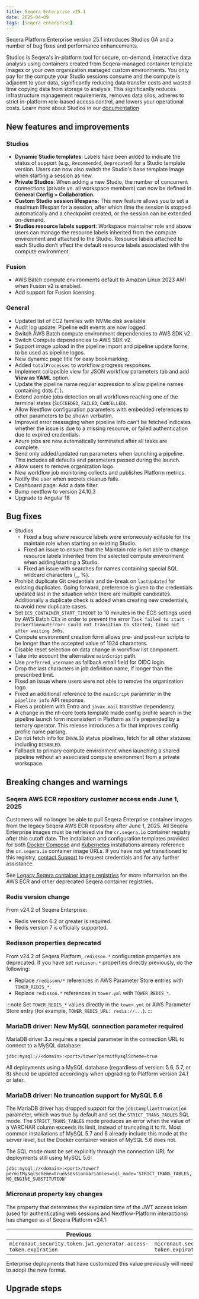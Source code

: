 ```yaml
---
title: Seqera Enterprise v25.1
date: 2025-04-09
tags: [seqera enterprise]
---
```


Seqera Platform Enterprise version 25.1 introduces Studios GA and a number of bug fixes and performance enhancements.

Studios is Seqera's in-platform tool for secure, on-demand, interactive data analysis using containers created from Seqera-managed container template images or  your own organization managed custom environments. You only pay for the compute your Studio sessions consume and the compute is adjacent to your data, significantly reducing data transfer costs and wasted time copying data from storage to analysis. This significantly reduces infrastructure management requirements, removes data silos, adheres to strict in-platform role-based access control, and lowers your operational costs. Learn more about Studios in our [documentation](../../platform/latest/studios/index.mdx)
## New features and improvements

### Studios

- **Dynamic Studio templates**: Labels have been added to indicate the status of support (e.g., `Recommended`, `Deprecated`) for a Studio template version. Users can now also switch the Studio's base template image when starting a session as new.
- **Private Studios**: When adding a new Studio, the number of concurrent connections (private vs. all workspace members) can now be defined in **General Config > Collaboration**.
- **Custom Studio session lifespans**: This new feature allows you to set a maximum lifespan for a session, after which time the session is stopped automatically and a checkpoint created, or the session can be extended on-demand.
- **Studios resource labels support**: Workspace maintainer role and above users can manage the resource labels inherited from the compute environment and attached to the Studio. Resource labels attached to each Studio don’t affect the default resource labels associated with the compute environment.

### Fusion

- AWS Batch compute environments default to Amazon Linux 2023 AMI when Fusion v2 is enabled.
- Add support for Fusion licensing.

### General

- Updated list of EC2 families with NVMe disk available 
- Audit log update: Pipeline edit events are now logged.
- Switch AWS Batch compute environment dependencies to AWS SDK v2.
- Switch Compute dependencies to AWS SDK v2.
- Support image upload in the pipeline import and pipeline update forms, to be used as pipeline logos.
- New dynamic page title for easy bookmarking.
- Added `totalProcesses` to workflow progress responses.
- Implement collapsible view for JSON workflow parameters tab and add **View as YAML** option.
- Update the pipeline name regular expression to allow pipeline names containing dots ('.').
- Extend zombie jobs detection on all workflows reaching one of the terminal states (`SUCCEEDED`, `FAILED`, `CANCELLED`).
- Allow Nextflow configuration parameters with embedded references to other parameters to be shown verbatim.
- Improved error messaging when pipeline info can't be fetched indicates whether the issue is due to a missing resource, or failed authentication due to expired credentials.
- Azure jobs are now automatically terminated after all tasks are complete.
- Send only added/updated run parameters when launching a pipeline. This includes all defaults and parameters passed during the launch.
- Allow users to remove organization logo.
- New workflow job monitoring collects and publishes Platform metrics.
- Notify the user when secrets cleanup fails.
- Dashboard page: Add a date filter. 
- Bump nextflow to version 24.10.3
- Upgrade to Angular 18

## Bug fixes

- Studios
  - Fixed a bug where resource labels were erroneously editable for the maintain role when starting an existing Studio.
  - Fixed an issue to ensure that the Maintain role is not able to change resource labels inherited from the selected compute environment when adding/starting a Studio.
  - Fixed an issue with searches for names containing special SQL wildcard characters (_, %).
- Prohibit duplicate Git credentials and tie-break on `lastUpdated` for existing duplicates. Going forward, preference is given to the credentials updated last in the situation when there are multiple candidates. Additionally a duplicate check is added when creating new credentials, to avoid new duplicate cases.
- Set `ECS_CONTAINER_START_TIMEOUT` to 10 minutes in the ECS settings used by AWS Batch CEs in order to prevent the error `Task failed to start - DockerTimeoutError: Could not transition to started; timed out after waiting 3m0s`.
- Compute environment creation form allows pre- and post-run scripts to be longer than the accepted value of 1024 characters.
- Disable reset selection on data change in workflow list component.
- Take into account the alternative `mainScript` path.
- Use `preferred_username` as fallback email field for OIDC login.
- Drop the last characters in job definition name, if longer than the prescribed limit.
- Fixed an issue where users were not able to remove the organization logo.
- Fixed an additional reference to the `mainScript` parameter in the `pipeline-info` API response.
- Fixes a problem with Entra and `javax.mail` transitive dependency.
- A change in the nf-core tools template made config profile search in the pipeline launch form inconsistent in Platform as it's prepended by a ternary operator. This release introduces a fix that improves config profile name parsing.
- Do not fetch info for `INVALID` status pipelines, fetch for all other statuses including `DISABLED`.
- Fallback to primary compute environment when launching a shared pipeline without an associated compute environment from a private workspace.

## Breaking changes and warnings

### Seqera AWS ECR repository customer access ends June 1, 2025

Customers will no longer be able to pull Seqera Enterprise container images from the legacy Seqera AWS ECR repository after June 1, 2025. All Seqera Enterprise images must be retrieved via the `cr.seqera.io` container registry after this cutoff date. The installation and configuration templates provided for both [Docker Compose](https://docs.seqera.io/platform/24.2/enterprise/docker-compose) and [Kubernetes](https://docs.seqera.io/platform/24.2/enterprise/kubernetes) installations already reference the `cr.seqera.io` container image URLs. If you have not yet transitioned to this registry, [contact Support](https://support.seqera.io) to request credentials and for any further assistance. 

See [Legacy Seqera container image registries](https://docs.seqera.io/platform/25.1/enterprise/advanced-topics/seqera-container-images) for more information on the AWS ECR and other deprecated Seqera container registries. 

### Redis version change

From v24.2 of Seqera Enterprise: 

- Redis version 6.2 or greater is required.
- Redis version 7 is officially supported.

### Redisson properties deprecated

From v24.2 of Seqera Platform, `redisson.*` configuration properties are deprecated. If you have set `redisson.*` properties directly previously, do the following:

- Replace `/redisson/*` references in AWS Parameter Store entries with `TOWER_REDIS_*`. 
- Replace `redisson.*` references in `tower.yml` with `TOWER_REDIS_*`. 

:::note
Set `TOWER_REDIS_*` values directly in the `tower.yml` or AWS Parameter Store entry (for example, `TOWER_REDIS_URL: redis://...`).
:::

### MariaDB driver: New MySQL connection parameter required

MariaDB driver 3.x requires a special parameter in the connection URL to connect to a MySQL database:

`jdbc:mysql://<domain>:<port>/tower?permitMysqlScheme=true`

All deployments using a MySQL database (regardless of version: 5.6, 5.7, or 8) should be updated accordingly when upgrading to Platform version 24.1 or later.

### MariaDB driver: No truncation support for MySQL 5.6

The MariaDB driver has dropped support for the `jdbcCompliantTruncation` parameter, which was true by default and set the `STRICT_TRANS_TABLES` SQL mode. The `STRICT_TRANS_TABLES` mode produces an error when the value of a VARCHAR column exceeds its limit, instead of truncating it to fit. Most common installations of MySQL 5.7 and 8 already include this mode at the server level, but the Docker container version of MySQL 5.6 does not.

The SQL mode must be set explicitly through the connection URL for deployments still using MySQL 5.6:

`jdbc:mysql://<domain>:<port>/tower?permitMysqlScheme=true&sessionVariables=sql_mode='STRICT_TRANS_TABLES,NO_ENGINE_SUBSTITUTION'`

### Micronaut property key changes

The property that determines the expiration time of the JWT access token (used for authenticating web sessions and Nextflow-Platform interactions) has changed as of Seqera Platform v24.1:

| Previous                                                         | New                                                          |
| ---------------------------------------------------------------- | ------------------------------------------------------------ |
| `micronaut.security.token.jwt.generator.access-token.expiration` | `micronaut.security.token.generator.access-token.expiration` |
	
Enterprise deployments that have customized this value previously will need to adopt the new format.

## Upgrade steps 
